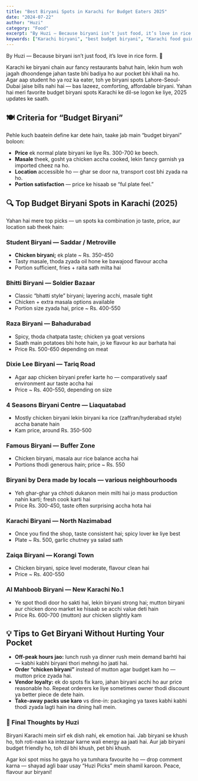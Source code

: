 ```yaml
---
title: "Best Biryani Spots in Karachi for Budget Eaters 2025"
date: "2024-07-22"
author: "Huzi"
category: "Food"
excerpt: "By Huzi — Because biryani isn’t just food, it’s love in rice form. 🍛 Karachi ke biryani chain aur fancy restaurants bahut hain, lekin hum woh jagah dhoondenge jahan taste bhi badiya ho aur pocket bhi khali na ho."
keywords: ["Karachi biryani", "best budget biryani", "Karachi food guide", "biryani spots Karachi", "cheap eats Karachi"]
---
```


By Huzi — Because biryani isn’t just food, it’s love in rice form. 🍛

Karachi ke biryani chain aur fancy restaurants bahut hain, lekin hum woh jagah dhoondenge jahan taste bhi badiya ho aur pocket bhi khali na ho. Agar aap student ho ya roz ka eater, toh ye biryani spots Lahore-Seoul-Dubai jaise bills nahi hai — bas lazeez, comforting, affordable biryani. Yahan hai meri favorite budget biryani spots Karachi ke dil-se logon ke liye, 2025 updates ke saath.

## 🍽️ Criteria for “Budget Biryani”

Pehle kuch baatein define kar dete hain, taake jab main “budget biryani” boloon:

*   **Price** ek normal plate biryani ke liye Rs. 300-700 ke beech.
*   **Masale** theek, gosht ya chicken accha cooked, lekin fancy garnish ya imported cheez na ho.
*   **Location** accessible ho — ghar se door na, transport cost bhi zyada na ho.
*   **Portion satisfaction** — price ke hisaab se “ful plate feel.”

## 🔍 Top Budget Biryani Spots in Karachi (2025)

Yahan hai mere top picks — un spots ka combination jo taste, price, aur location sab theek hain:

### Student Biryani — Saddar / Metroville

*   **Chicken biryani;** ek plate ~ Rs. 350-450
*   Tasty masale, thoda zyada oil hone ke bawajood flavour accha
*   Portion sufficient, fries + raita sath milta hai

### Bhitti Biryani — Soldier Bazaar

*   Classic “bhatti style” biryani; layering acchi, masale tight
*   Chicken + extra masala options available
*   Portion size zyada hai, price ~ Rs. 400-550

### Raza Biryani — Bahadurabad

*   Spicy, thoda chatpata taste; chicken ya goat versions
*   Saath main potatoes bhi hote hain, jo ke flavour ko aur barhata hai
*   Price Rs. 500-650 depending on meat

### Dixie Lee Biryani — Tariq Road

*   Agar aap chicken biryani prefer karte ho — comparatively saaf environment aur taste accha hai
*   Price ~ Rs. 400-550, depending on size

### 4 Seasons Biryani Centre — Liaquatabad

*   Mostly chicken biryani lekin biryani ka rice (zaffran/hyderabad style) accha banate hain
*   Kam price, around Rs. 350-500

### Famous Biryani — Buffer Zone

*   Chicken biryani, masala aur rice balance accha hai
*   Portions thodi generous hain; price ~ Rs. 550

### Biryani by Dera made by locals — various neighbourhoods

*   Yeh ghar-ghar ya chhoti dukanon mein milti hai jo mass production nahin karti; fresh cook karti hai
*   Price Rs. 300-450, taste often surprising accha hota hai

### Karachi Biryani — North Nazimabad

*   Once you find the shop, taste consistent hai; spicy lover ke liye best
*   Plate ~ Rs. 500, garlic chutney ya salad sath

### Zaiqa Biryani — Korangi Town

*   Chicken biryani, spice level moderate, flavour clean hai
*   Price ~ Rs. 400-550

### Al Mahboob Biryani — New Karachi No.1

*   Ye spot thodi door ho sakti hai, lekin biryani strong hai; mutton biryani aur chicken dono market ke hisaab se acchi value deti hain
*   Price Rs. 600-700 (mutton) aur chicken slightly kam

## 💡 Tips to Get Biryani Without Hurting Your Pocket

*   **Off-peak hours jao:** lunch rush ya dinner rush mein demand barhti hai — kabhi kabhi biryani thori mehngi ho jaati hai.
*   **Order “chicken biryani”** instead of mutton agar budget kam ho — mutton price zyada hai.
*   **Vendor loyalty:** ek do spots fix karo, jahan biryani acchi ho aur price reasonable ho. Repeat orderers ke liye sometimes owner thodi discount ya better piece de dete hain.
*   **Take-away packs use karo** vs dine-in: packaging ya taxes kabhi kabhi thodi zyada lagti hain ina dining hall mein.

### 🌿 Final Thoughts by Huzi

Biryani Karachi mein sirf ek dish nahi, ek emotion hai.
Jab biryani se khush ho, toh roti-naan ka intezaar karne wali energy aa jaati hai. Aur jab biryani budget friendly ho, toh dil bhi khush, pet bhi khush.

Agar koi spot miss ho gaya ho ya tumhara favourite ho — drop comment karna — shayad agli baar usay “Huzi Picks” mein shamil karoon. Peace, flavour aur biryani!
